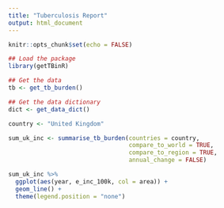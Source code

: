 ```yaml
---
title: "Tuberculosis Report"
output: html_document
---
```


```r
knitr::opts_chunk$set(echo = FALSE)
```


```r
## Load the package
library(getTBinR)

## Get the data
tb <- get_tb_burden()

## Get the data dictionary
dict <- get_data_dict()
```

```r
country <- "United Kingdom"

sum_uk_inc <- summarise_tb_burden(countries = country,
                                  compare_to_world = TRUE, 
                                  compare_to_region = TRUE,
                                  annual_change = FALSE)
```


```r
sum_uk_inc %>% 
  ggplot(aes(year, e_inc_100k, col = area)) +
  geom_line() +
  theme(legend.position = "none")
```